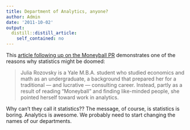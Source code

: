 ```yaml
---
title: Department of Analytics, anyone?
author: Admin
date: '2011-10-02'
output:
  distill::distill_article:
    self_contained: no
---
```


This <a href="http://www.nytimes.com/2011/10/02/business/after-moneyball-data-guys-are-triumphant.html" target="_blank">article following up on the Moneyball PR</a> demonstrates one of the reasons why statistics might be doomed:

> Julia Rozovsky is a Yale M.B.A. student who studied economics and math as an undergraduate, a background that prepared her for a traditional — and lucrative — consulting career. Instead, partly as a result of reading “Moneyball” and finding like-minded people, she pointed herself toward work in analytics.

Why can&#8217;t they call it statistics?? The message, of course, is statistics is boring. Analytics is awesome. We probably need to start changing the names of our departments.
